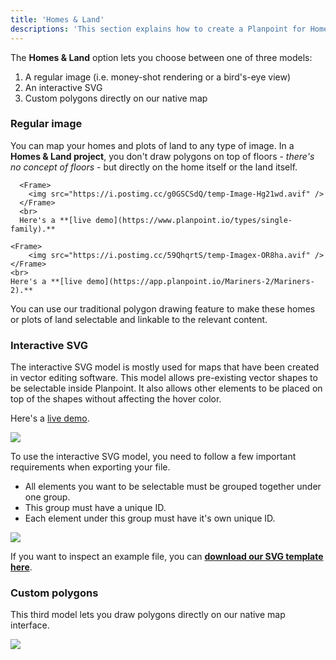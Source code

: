 ```yaml
---
title: 'Homes & Land'
descriptions: 'This section explains how to create a Planpoint for Homes & Land.'
---
```


The **Homes & Land** option lets you choose between one of three models:

1. A regular image (i.e. money-shot rendering or a bird's-eye view)
2. An interactive SVG
3. Custom polygons directly on our native map

### Regular image

You can map your homes and plots of land to any type of image. In a **Homes & Land project**, you don't draw polygons on top of floors - _there's no concept of floors_ - but directly on the home itself or the land itself.

<CardGroup cols={2}>
  <Card title="Example money-shot">

      <Frame>
        <img src="https://i.postimg.cc/g0GSCSdQ/temp-Image-Hg21wd.avif" />
      </Frame>
      <br>
      Here's a **[live demo](https://www.planpoint.io/types/single-family).**
  </Card>

  <Card title="Example bird's-eye view">

    <Frame>
        <img src="https://i.postimg.cc/59QhqrtS/temp-Imagex-OR8ha.avif" />
    </Frame>
    <br>
    Here's a **[live demo](https://app.planpoint.io/Mariners-2/Mariners-2).**
  </Card>
</CardGroup>

You can use our traditional polygon drawing feature to make these homes or plots of land selectable and linkable to the relevant content.

### Interactive SVG

The interactive SVG model is mostly used for maps that have been created in vector editing software. This model allows pre-existing vector shapes to be selectable inside Planpoint. It also allows other elements to be placed on top of the shapes without affecting the hover color.

Here's a [live demo](https://app.planpoint.io/Mariners3/Mariners).

<Frame>
  <img src="https://i.postimg.cc/dtqzPVB4/temp-Image6dfyw-M.avif" />
</Frame>

To use the interactive SVG model, you need to follow a few important requirements when exporting your file.

- All elements you want to be selectable must be grouped together under one group.
- This group must have a unique ID.
- Each element under this group must have it's own unique ID.

<Frame>
  <img src="https://i.postimg.cc/MTQQdwNS/temp-Imageafr-PIz.avif" />
</Frame>

<Note>If you want to inspect an example file, you can **[download our SVG template here](https://svgshare.com/i/14Pw.svg)**.</Note>

### Custom polygons

This third model lets you draw polygons directly on our native map interface.

<Frame>
  <img src="https://i.postimg.cc/856fSJv3/temp-Image-TC52-ZD.avif" />
</Frame>
